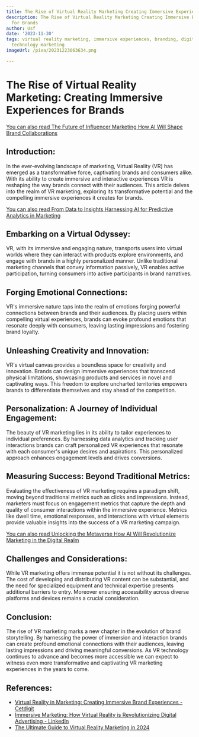 ```yaml
---
title: The Rise of Virtual Reality Marketing Creating Immersive Experiences for Brands
description: The Rise of Virtual Reality Marketing Creating Immersive Experiences
  for Brands
author: Usf
date: '2023-11-30'
tags: virtual reality marketing, immersive experiences, branding, digital marketing,
  technology marketing
imageUrl: /pixa/20231223063634.png

---
```

# The Rise  of Virtual Reality Marketing: Creating  Immersive  Experiences for Brands

[You  can also read The Future  of Influencer Marketing How AI Will  Shape Brand Collaborations](The%20Future%20of%20Influencer%20Marketing%20How%20AI%20Will%20Shape%20Brand%20Collaborations)


## Introduction:
In the ever-evolving landscape of marketing, Virtual Reality (VR) has emerged as a transformative force, captivating brands and consumers alike. With its ability to create immersive and interactive experiences VR is reshaping the way brands connect with their audiences. This article delves into the realm of VR marketing, exploring its transformative potential and the compelling immersive experiences it creates for  brands.

[You can also  read From Data to Insights Harnessing AI for Predictive Analytics  in Marketing](From%20Data%20to%20Insights%20Harnessing%20AI%20for%20Predictive%20Analytics%20in%20Marketing)


## Embarking on a Virtual Odyssey:
VR, with its immersive  and engaging nature, transports users  into virtual worlds  where  they can interact with products explore environments, and engage with brands in a highly personalized manner. Unlike traditional marketing  channels that convey information passively, VR enables  active participation, turning consumers into active participants in brand narratives.

## Forging Emotional Connections:
VR's immersive nature  taps into the realm of emotions forging powerful connections between brands and their audiences. By placing  users within compelling virtual experiences, brands can evoke  profound emotions that resonate deeply with  consumers, leaving lasting impressions and  fostering brand loyalty.

## Unleashing Creativity and Innovation:
VR's virtual  canvas  provides a  boundless space for creativity and innovation. Brands can design immersive experiences that  transcend  physical  limitations,  showcasing products and services in novel and captivating ways. This  freedom  to explore uncharted territories empowers brands to differentiate themselves  and stay ahead of the competition.

## Personalization: A Journey of Individual Engagement:
The beauty of VR marketing lies in its ability to tailor  experiences  to individual preferences. By harnessing data analytics and tracking user interactions brands can craft personalized VR experiences that resonate with each consumer's unique desires and aspirations. This personalized  approach enhances engagement levels and drives conversions.

## Measuring Success: Beyond Traditional Metrics:
Evaluating the effectiveness of VR marketing requires a paradigm shift, moving beyond  traditional metrics such as clicks and impressions. Instead, marketers must  focus on engagement metrics that  capture the depth and quality of consumer interactions within the immersive experience. Metrics like dwell time, emotional responses, and interactions with virtual elements provide  valuable insights into the success of a VR marketing campaign.

[You can also  read Unlocking the Metaverse How AI Will Revolutionize Marketing in the Digital  Realm](Unlocking%20the%20Metaverse%20How%20AI%20Will%20Revolutionize%20Marketing%20in%20the%20Digital%20Realm)


## Challenges and Considerations:
While VR marketing offers immense potential it is not without  its challenges. The cost of developing  and distributing VR content can be substantial, and the need for specialized equipment and technical expertise presents additional barriers  to entry. Moreover ensuring accessibility across diverse platforms  and devices remains a  crucial consideration.

##  Conclusion:
The rise of VR marketing marks a new chapter in the evolution of brand storytelling.  By harnessing the power of immersion and interaction brands can create profound emotional connections with their audiences, leaving lasting impressions and driving meaningful conversions. As VR technology continues to advance and becomes more  accessible we can expect to witness even more transformative and captivating  VR marketing experiences in the years to  come.

## References:
- [Virtual Reality in Marketing: Creating Immersive Brand Experiences - Cetdigit](https://www.cetdigit.com/blog/virtual-reality-in-marketing-creating-immersive-brand-experiences)
- [Immersive Marketing: How Virtual Reality is Revolutionizing Digital Advertising - LinkedIn](https://www.linkedin.com/pulse/immersive-marketing-how-virtual-reality-digital-arunachalam)
- [The Ultimate Guide to Virtual Reality Marketing in 2024](https://influencermarketinghub.com/virtual-reality-marketing/)
